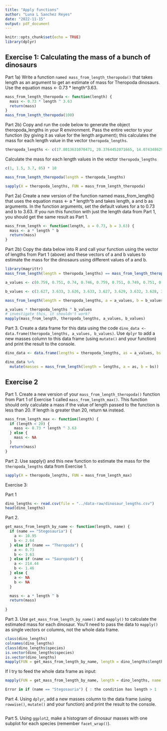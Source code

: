 ```yaml
---
title: "Apply functions"
author: "Luna L Sanchez Reyes"
date: "2022-11-15"
output: pdf_document
---
```


```r
knitr::opts_chunk$set(echo = TRUE)
library(dplyr)
```

## Exercise 1: Calculating the mass of a bunch of dinosaurs

Part 1a) Write a function `named mass_from_length_theropoda()` that takes length as an argument to get an estimate of mass for Theropoda dinosaurs. Use the equation mass <- 0.73 * length^3.63. 

```r
mass_from_length_theropoda <- function(length) {
  mass <- 0.73 * length ^ 3.63
  return(mass)
}
mass_from_length_theropoda(100)
```

Part 2b) Copy and run the code below to generate the object theropoda_lengths in your R environment. Pass the entire vector to your function (by giving it as value for the length argument); this calculates the mass for each length value in the vector `theropoda_lengths`.

```r
theropoda_lengths <- c(17.8013631070471, 20.3764452071665, 14.0743486294308, 25.65782386974, 26.0952008049675, 20.3111541103134, 17.5663244372533, 11.2563431277577, 20.081903202614, 18.6071626441984, 18.0991894513166, 23.0659685685892, 20.5798853467837, 25.6179254233558, 24.3714331573996, 26.2847248252537, 25.4753783544473, 20.4642089867304, 16.0738256364701, 20.3494171706583, 19.854399305869, 17.7889814608919, 14.8016421998303, 19.6840911485379, 19.4685885050906, 24.4807784966691, 13.3359960054899, 21.5065994598917, 18.4640304608411, 19.5861532398676, 27.084751999756, 18.9609366301798, 22.4829168046521, 11.7325716149514, 18.3758846100456, 15.537504851634, 13.4848751773738, 7.68561192214935, 25.5963348603783, 16.588285389794)
```

Calculate the mass for each length values in the vector `theropoda_lengths`
```r
c(1, 1.5, 3.7, 85) * 10

mass_from_length_theropoda(length = theropoda_lengths)

sapply(X = theropoda_lengths, FUN = mass_from_length_theropoda)
```

Part 2a) Create a new version of the function named mass_from_length() that uses the equation mass <- a * length^b and takes length, a and b as arguments. In the function arguments, set the default values for a to 0.73 and b to 3.63. If you run this function with just the length data from Part 1, you should get the same result as Part 1. 

```r
mass_from_length <- function(length, a = 0.73, b = 3.63) {
  mass <- a * length ^ b
  return(mass)
}
```

Part 2b) Copy the data below into R and call your function using the vector of lengths from Part 1 (above) and these vectors of a and b values to estimate the mass for the dinosaurs using different values of a and b.

```r
library(magrittr)
mass_from_length(length = theropoda_lengths) == mass_from_length_theropoda(length = theropoda_lengths)
```


```r
a_values <- c(0.759, 0.751, 0.74, 0.746, 0.759, 0.751, 0.749, 0.751, 0.738, 0.768, 0.736, 0.749, 0.746, 0.744, 0.749, 0.751, 0.744, 0.754, 0.774, 0.751, 0.763, 0.749, 0.741, 0.754, 0.746, 0.755, 0.764, 0.758, 0.76, 0.748, 0.745, 0.756, 0.739, 0.733, 0.757, 0.747, 0.741, 0.752, 0.752, 0.748)

b_values <- c(3.627, 3.633, 3.626, 3.633, 3.627, 3.629, 3.632, 3.628, 3.633, 3.627, 3.621, 3.63, 3.631, 3.632, 3.628, 3.626, 3.639, 3.626, 3.635, 3.629, 3.642, 3.632, 3.633, 3.629, 3.62, 3.619, 3.638, 3.627, 3.621, 3.628, 3.628, 3.635, 3.624, 3.621, 3.621, 3.632, 3.627, 3.624, 3.634, 10)
```

```r
mass_from_length(length = theropoda_lengths, a = a_values, b = b_values)

a_values * theropoda_lengths ^ b_values
# investigate this, it shouldn't work?
mapply(mass_from_length, theropoda_lengths, a_values, b_values)
```

Part 3. Create a data frame for this data using the code `dino_data <- data.frame(theropoda_lengths, a_values, b_values)`. Use `dplyr` to add a new masses column to this data frame (using `mutate()` and your function) and print the result to the console.

```r
dino_data <- data.frame(lengths = theropoda_lengths, as = a_values, bs = b_values)

dino_data %>% 
  mutate(masses = mass_from_length(length = lengths, a = as, b = bs))
```


## Exercise 2

Part 1. Create a new version of your  `mass_from_length_theropoda()` function from Part 1 of Exercise 1 called `mass_from_length_max()`.
This function should only calculate a mass if the value of length passed to the function is less than 20.
If length is greater than 20, return `NA` instead.

```r
mass_from_length_max <- function(length) {
  if (length < 20) {
    mass <- 0.73 * length ^ 3.63
  } else {
    mass <- NA
  }
  return(mass)
}
```

Part 2. Use sapply() and this new function to estimate the mass for the `theropoda_lengths` data from Exercise 1.

```r
sapply(X = theropoda_lengths, FUN = mass_from_length_max)
```


Exercise 3: 

Part 1
```r
dino_lengths <- read.csv(file = "../data-raw/dinosaur_lengths.csv")
head(dino_lengths)
```

Part 2.

```r
get_mass_from_length_by_name <- function(length, name) {
  if (name == "Stegosauria") {
    a <- 10.95
    b <- 2.64
  } else if (name == "Theropoda") {
    a <- 0.73
    b <- 3.63
  } else if (name == "Sauropoda") {
    a <- 214.44
    b <- 1.46
  } else {
    a <- NA
    b <- NA
  }

  mass <- a * length ^ b
  return(mass)
  
}
```


Part 3. Use `get_mass_from_length_by_name()` and `mapply()` to calculate the estimated mass for each dinosaur. You’ll need to pass the data to `mapply()` as single vectors or columns, not the whole data frame.

```r
class(dino_lengths)
colnames(dino_lengths)
class(dino_lengths$species)
is.vector(dino_lengths$species)
is.vector(dino_lengths)
mapply(FUN = get_mass_from_length_by_name, length = dino_lengths$lengths, name = dino_lengths$species)
```
If I try to feed the whole data frame as input:

```r
mapply(FUN = get_mass_from_length_by_name, length = dino_lengths, name = dino_lengths)

Error in if (name == "Stegosauria") { : the condition has length > 1
```

Part 4. Using `dplyr`, add a new masses column to the data frame (using `rowwise()`, `mutate()` and your function) and print the result to the console.

```r

```

Part 5. Using `ggplot2`, make a histogram of dinosaur masses with one subplot for each species (remember `facet_wrap()`).

```r

```

